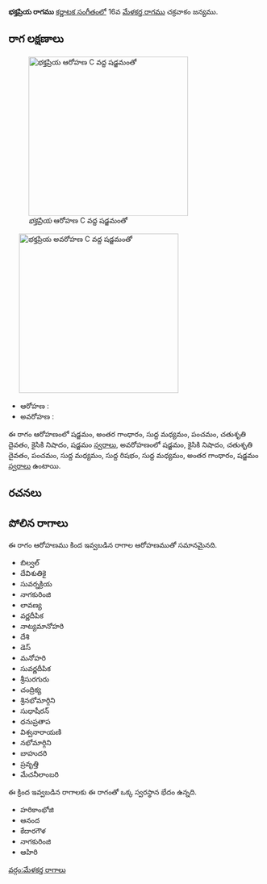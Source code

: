 {{Infobox ragam
	| name          	= భక్తప్రియ
	| synonym	    	= 
	| mela          	= 
	| chakra        	= 
	| janaka        	= 
	| type          	= షడవ-సంపూర్ణ
	| arohanam      	= {{svaraC|S|G3|M1|P|D2|N2|S'}} 
	| avarohanam    	= {{svaraC|S'|N2|D2|P|M1|R1|M1|G3|S}}
	| jeeva         	=
	| chhaya        	=
	| nyasa         	=
	| vishesha      	= 
	| equivalent  		= 
}}
{{కర్ణాటక సంగీత రాగాలు}}
'''భక్తప్రియ రాగము''' [[కర్ణాటక సంగీతం]]లో 16వ [[మేళకర్త రాగము]] చక్రవాకం జన్యము. 


==రాగ లక్షణాలు==
[[Image:bhaktapriya_ar_kb2wiki.png|thumb|right|316px|''భక్తప్రియ'' ఆరోహణ C వద్ద షడ్జమంతో]]
	[[Image:bhaktapriya_av_kb2wiki.png|thumb|right|316px|''భక్తప్రియ'' అవరోహణ C వద్ద షడ్జమంతో]]

* ఆరోహణ : {{svaraC|S|G3|M1|P|D2|N2|S'}} 
* అవరోహణ : {{svaraC|S'|N2|D2|P|M1|R1|M1|G3|S}}

ఈ రాగం ఆరోహణంలో షడ్జమం, అంతర గాంధారం, సుద్ద మధ్యమం, పంచమం, చతుశృతి దైవతం, కైసికి నిషాదం, షడ్జమం [[స్వరాలు]], అవరోహణంలో షడ్జమం, కైసికి నిషాదం, చతుశృతి దైవతం, పంచమం, సుద్ద మధ్యమం, సుద్ద  రిషభం, సుద్ద మధ్యమం, అంతర గాంధారం, షడ్జమం [[స్వరాలు]] ఉంటాయి.

==రచనలు==



==పోలిన రాగాలు==
ఈ రాగం ఆరోహణము కింద ఇవ్వబడిన రాగాల ఆరోహణముతో సమానమైనది.
* బిల్వల్
* దేవిశుతికై
* సువర్నక్రియ
* నాగకురింజి
* లావణ్య
* వర్ణదీపిక
* నాట్యమానోహరి
* దేశి
* డెస్
* మనోహరి
* సువర్ణదీపిక
* శ్రీసురగురు
* చంద్రిక్య
* శ్రినభోమార్గిని
* సుధాషీరన్
* ధనుప్రతాప
* విశ్వనారాయణి
* నభోమార్గిని
* బాహుదరి
* ప్రవృత్తి
* మేచనీలాంబరి

ఈ క్రింద ఇవ్వబడిన రాగాలకు ఈ రాగంతో ఒక్క స్వరస్థాన భేదం ఉన్నది.
* హరికాంభోజి
* ఆనంద
* కేదారగౌళ
* నాగకురింజి
* ఆహిరి



[[వర్గం:మేళకర్త రాగాలు]]